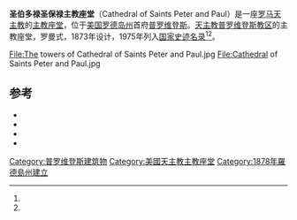 {{Infobox NRHP | name =圣伯多禄圣保禄主教座堂
  | nrhp_type = 
  | image = Providence_Cathedral_2008.jpg
  | caption = 
  | location= [[普罗维登斯|普罗维登斯]]
  | lat_degrees = 41
  | lat_minutes = 49
  | lat_seconds = 9
  | lat_direction = N
  | long_degrees = 71
  | long_minutes = 25
  | long_seconds = 1
  | long_direction = W
  | built =1878
| architect= Patrick Keely
| architecture= 罗曼/哥特复兴
 | added = 1975年2月10日
 | refnum=75000057<ref name=nris>{{NRISref|2007a}}</ref><ref name=nrohp>{{cite web| url=http://www.nationalregisterofhistoricplaces.com/ri/Providence/state2.html| title=RHODE ISLAND (RI), Providence County| publisher=nationalregisterofhistoricplaces.com| accessdate=2008-12-29| archive-date=2019-12-05| archive-url=https://web.archive.org/web/20191205215009/https://nationalregisterofhistoricplaces.com/ri/Providence/state2.html| dead-url=no}}</ref>
}}
'''圣伯多禄圣保禄主教座堂'''（Cathedral of Saints Peter and Paul）是一座[[罗马天主教|罗马天主教]]的[[主教座堂|主教座堂]]，位于[[美国|美国]][[罗德岛州|罗德岛州]]首府[[普罗维登斯|普罗维登斯]]。[[天主教普罗维登斯教区|天主教普罗维登斯教区]]的主教座堂，罗曼式，1873年设计，1975年列入[[国家史迹名录|国家史迹名录]]<ref name=nris /><ref name=nrohp />。

<gallery widths="150px">
File:The towers of Cathedral of Saints Peter and Paul.jpg
File:Cathedral of Saints Peter and Paul.jpg
</gallery>
==参考==
{{reflist}}
* {{cite book
  | last = Sterne
  | first = Evelyn Savidge
  | title = Ballots and Bibles: Ethnic Politics and the Catholic Church in Providence
  | publisher = Cornell University Press
  | year = 2003
  | location = 
  | pages = 294
  | isbn = 978-0-8014-4117-2}}
* {{cite book
  | last = Jordy
  | first = William H.
  | coauthors = Ronald J. Onorato, William McKenzie Woodward
  | title = Buildings of Rhode Island
  | publisher = Oxford University Press
  | year = 2004
  | pages = 704
  | isbn = 978-0-19-506147-5}}
* {{cite book
  | last = Schantz
  | first = Mark Saunders
  | title = Piety in Providence: Class Dimensions of Religious Experience in Antebellum Rhode Island
  | url = https://archive.org/details/pietyinprovidenc0000scha
  | publisher = Cornell University Press
  | year = 2000
  | pages = [https://archive.org/details/pietyinprovidenc0000scha/page/280 280]
  | isbn = 978-0-8014-2952-1}}
* {{cite book
  | last = Conley
  | first = Patrick T.
  | coauthors = Matthew J. Smith
  | title = Catholicism in Rhode Island: The Formative Era
  | url = https://archive.org/details/catholicisminrho0000conl
  | publisher = Diocese of Providence
  | year = 1976
  | pages = [https://archive.org/details/catholicisminrho0000conl/page/173 173]
  | isbn = }}

[[Category:普罗维登斯建筑物|Category:普罗维登斯建筑物]]
[[Category:美國天主教主教座堂|Category:美國天主教主教座堂]]
[[Category:1878年羅德島州建立|Category:1878年羅德島州建立]]